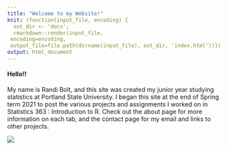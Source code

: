 ```yaml
---
title: "Welcome to my Website!"
knit: (function(input_file, encoding) {
  out_dir <- 'docs';
  rmarkdown::render(input_file,
 encoding=encoding,
 output_file=file.path(dirname(input_file), out_dir, 'index.html'))})
output: html_document
---
```


#### Hello!!

My name is Randi Bolt, and this site was created my junior year studying statistics at Portland State University. I began this site at the end of Spring term 2021 to post the various projects and assignments I worked on in Statistics 363 : Introduction to R. Check out the about page for more information on each tab, and the contact page for my email and links to other projects. 

![](images/blue_r.jpg)